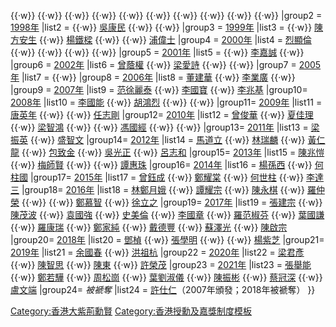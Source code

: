{{Navbox
|name = 大紫荊勳章
|title = [[大紫荊勳章|香港大紫荊勳賢]]
|style = collapsed
|image  =
|group1 = [[香港1997年度授勳及嘉獎名單|1997年]]
|list1  = {{box|[[安子介]]}} {{·w}} {{box|[[利國偉]]}} {{·w}} {{box|[[李福善]]}} {{·w}} {{box|[[杜葉錫恩]]}} {{·w}} {{box|[[查濟民]]}} {{·w}} {{box|[[徐四民]]}} {{·w}} {{box|[[莊世平]]}} {{·w}} {{box|[[黃克立]]}} {{·w}} {{box|[[曾憲梓]]}} {{·w}} {{box|[[霍英東]]}} {{·w}} {{box|[[鍾士元]]}} {{·w}} {{box|[[羅德丞]]}}
|group2 = [[香港1998年度授勳及嘉獎名單|1998年]]
|list2  = {{box|[[沙利士]]}} {{·w}} [[吳康民]] {{·w}} {{box|[[邵逸夫]]}} {{·w}} {{box|[[黃保欣]]}}
|group3 = [[香港1999年度授勳及嘉獎名單|1999年]]
|list3  = {{box|[[李澤添]]}} {{·w}} [[陳方安生]] {{·w}} [[楊鐵樑]] {{·w}} {{box|[[高登 (企業家)|高登]]}} {{·w}} [[浦偉士]] 
|group4 = [[香港2000年度授勳及嘉獎名單|2000年]]
|list4  = [[烈顯倫]] {{·w}} {{box|[[沈澄]]}} {{·w}} {{box|[[毛鈞年]]}} {{·w}} {{box|[[金庸|查良鏞]]}} {{·w}} {{box|[[饒宗頤]]}}
|group5 = [[香港2001年度授勳及嘉獎名單|2001年]]
|list5  = {{box|[[方心讓]]}} {{·w}} [[李嘉誠]] {{·w}} {{box|[[楊光 (鬥委會)|楊光]]}}
|group6 = [[香港2002年度授勳及嘉獎名單|2002年]]
|list6  = [[曾蔭權]] {{·w}} [[梁愛詩]] {{·w}} {{box|[[鍾逸傑]]}} {{·w}} {{box|[[田長霖]]}}
|group7 = [[香港2005年度授勳及嘉獎名單|2005年]]
|list7  = {{box|[[劉皇發]]}} {{·w}} {{box|[[蔣震]]}}
|group8 = [[香港2006年度授勳及嘉獎名單|2006年]]
|list8  = [[董建華]] {{·w}} [[李業廣]] {{·w}} {{box|[[李東海]]}}
|group9 = [[香港2007年度授勳及嘉獎名單|2007年]]
|list9  = [[范徐麗泰]] {{·w}} [[李國寶]] {{·w}} [[李兆基]]
|group10= [[香港2008年度授勳及嘉獎名單|2008年]]
|list10 = [[李國能]] {{·w}} [[胡鴻烈]] {{·w}} {{box|[[鄭裕彤]]}} {{·w}} {{box|[[陳瑞球]]}}
|group11= [[香港2009年度授勳及嘉獎名單|2009年]]
|list11 = [[唐英年]] {{·w}} {{box|[[夏利萊]]}} {{·w}} [[任志剛]]
|group12= [[香港2010年度授勳及嘉獎名單|2010年]]
|list12 = [[曾俊華]] {{·w}} [[夏佳理]] {{·w}} [[梁智鴻]] {{·w}} {{box|[[何鴻燊]]}} {{·w}} [[馮國經]] {{·w}} {{box|[[田家炳]]}} {{·w}} {{box|[[高錕]]}} 
|group13= [[香港2011年度授勳及嘉獎名單|2011年]]
|list13 = [[梁振英]] {{·w}} [[盛智文]]
|group14= [[香港2012年度授勳及嘉獎名單|2012年]]
|list14 = [[馬道立]] {{·w}} [[林瑞麟]] {{·w}} [[黃仁龍]] {{·w}} [[包致金]] {{·w}} [[吳光正]] {{·w}} [[呂志和]]
|group15= [[香港2013年度授勳及嘉獎名單|2013年]]
|list15 = [[陳兆愷]] {{·w}} [[梅師賢]] {{·w}} {{box|[[釋覺光]]}} {{·w}} [[譚惠珠]]
|group16= [[香港2014年度授勳及嘉獎名單|2014年]]
|list16 = [[楊孫西]] {{·w}} [[何柱國 (商人)|何柱國]]
|group17= [[香港2015年度授勳及嘉獎名單|2015年]]
|list17 = [[曾鈺成]] {{·w}} [[鄭耀棠]] {{·w}} [[何世柱]] {{·w}} [[李达三|李達三]]
|group18= [[香港2016年度授勳及嘉獎名單|2016年]]
|list18 = [[林鄭月娥]] {{·w}} [[譚耀宗]] {{·w}} [[陳永棋]] {{·w}} [[羅仲榮]] {{·w}} {{box|[[胡法光]]}} {{·w}} [[鄭慕智]] {{·w}} [[徐立之]]
|group19= [[香港2017年度授勳及嘉獎名單|2017年]]
|list19 = [[張建宗]] {{·w}} [[陳茂波]] {{·w}} [[袁國強]] {{·w}} [[史美倫]] {{·w}} [[李國章]] {{·w}} [[羅范椒芬]] {{·w}} [[葉國謙]] {{·w}} [[羅康瑞]] {{·w}} [[鄭家純 (企業家)|鄭家純]] {{·w}} [[戴德豐]] {{·w}} [[蘇澤光]] {{·w}} [[陳啟宗]]
|group20= [[香港2018年度授勳及嘉獎名單|2018年]]
|list20 = [[鄧楨]] {{·w}} [[張學明]] {{·w}} {{box|[[陳有慶]]}} {{·w}} [[楊紫芝]]
|group21= [[香港2019年度授勳及嘉獎名單|2019年]]
|list21 = [[余國春]] {{·w}} [[洪祖杭]]
|group22 = [[香港2020年度授勳及嘉獎名單|2020年]]
|list22 = [[梁君彥]] {{·w}} [[陳智思]] {{·w}} [[陳東 (深水埗區議會主席)|陳東]] {{·w}} [[許榮茂]]
|group23 = [[香港2021年度授勳及嘉獎名單|2021年]]
|list23 = [[張舉能]] {{·w}} [[鄭若驊]] {{·w}} [[周松崗]] {{·w}} [[葉劉淑儀]] {{·w}} [[陳振彬]] {{·w}} [[蔡冠深]] {{·w}} [[盧文端]]
|group24= ''被褫奪''
|list24 = [[許仕仁]]（2007年頒發；2018年被褫奪）
}}<includeonly>[[Category:香港大紫荊勳賢]]</includeonly><noinclude>[[Category:香港授勳及嘉獎制度模板]]</noinclude>